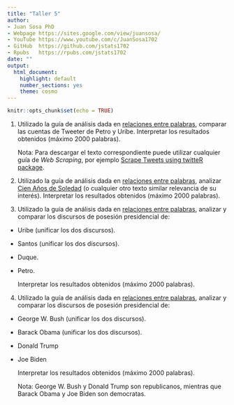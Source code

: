 ---
title: "Taller 5"
author: 
- Juan Sosa PhD
- Webpage https://sites.google.com/view/juansosa/ 
- YouTube https://www.youtube.com/c/JuanSosa1702 
- GitHub  https://github.com/jstats1702 
- Rpubs   https://rpubs.com/jstats1702
date: ""
output:
  html_document:
    highlight: default
    number_sections: yes
    theme: cosmo
---

```{r setup, include=FALSE}
knitr::opts_chunk$set(echo = TRUE)
```

1. Utilizado la guía de análisis dada en [relaciones entre palabras](https://rpubs.com/jstats1702/946584), comparar las cuentas de Tweeter de Petro y Uribe. Interpretar los resultados obtenidos (máximo 2000 palabras).

    Nota: Para descargar el texto correspondiente puede utilizar cualquier guía de *Web Scraping*, por ejemplo [Scrape Tweets using twitteR package](https://rpubs.com/Kyleen1991/594933).

2. Utilizado la guía de análisis dada en [relaciones entre palabras](https://rpubs.com/jstats1702/946584), analizar [Cien Años de Soledad](https://archive.org/stream/GarciaMarquezGabrielCienAnosDeSoledad1/garcia-marquez-gabriel-cien-anos-de-soledad1_djvu.txt) (o cualquier otro texto similar relevancia de su interés). Interpretar los resultados obtenidos (máximo 2000 palabras).

3. Utilizado la guía de análisis dada en [relaciones entre palabras](https://rpubs.com/jstats1702/946584), analizar y comparar los discursos de posesión presidencial de:

- Uribe (unificar los dos discursos).
- Santos (unificar los dos discursos).
- Duque.
- Petro.

    Interpretar los resultados obtenidos (máximo 2000 palabras).

4. Utilizado la guía de análisis dada en [relaciones entre palabras](https://rpubs.com/jstats1702/946584), analizar y comparar los discursos de posesión presidencial de:

- George W. Bush (unificar los dos discursos).
- Barack Obama (unificar los dos discursos).
- Donald Trump
- Joe Biden

    Interpretar los resultados obtenidos (máximo 2000 palabras).

    Nota: George W. Bush y Donald Trump son republicanos, mientras que Barack Obama y Joe Biden son democratas.

